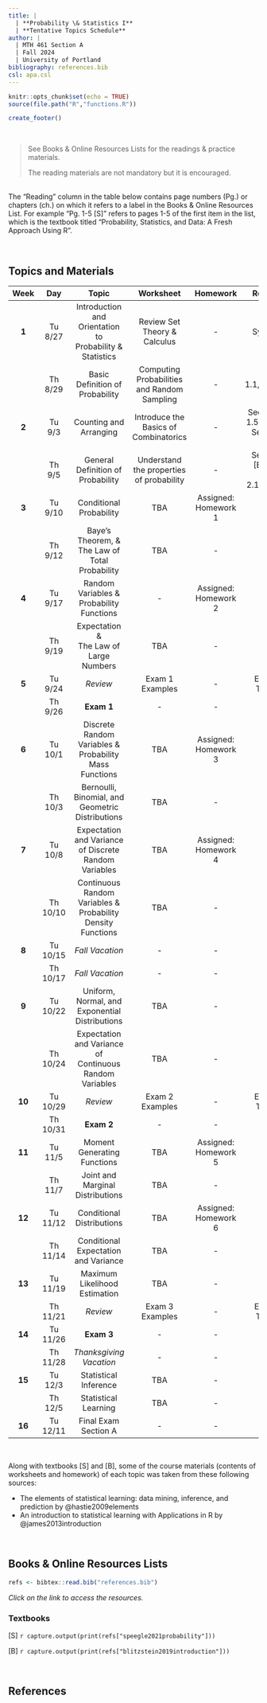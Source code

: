 ---
title: |
  | **Probability \& Statistics I**
  | **Tentative Topics Schedule**
author: |
  | MTH 461 Section A
  | Fall 2024
  | University of Portland
bibliography: references.bib
csl: apa.csl
---

```{r setup, include=FALSE}
knitr::opts_chunk$set(echo = TRUE)
source(file.path("R","functions.R"))
```

```{r echo=FALSE}
create_footer()
```

<br>

> See Books \& Online Resources Lists for the readings \& practice materials.
> 
> The reading materials are not mandatory but it is encouraged.

<br>The "Reading" column in the table below contains page numbers (Pg.) or chapters (ch.) on which it refers to a label in the Books \& Online Resources List. For example "Pg. 1-5 [S]" refers to pages 1-5 of the first item in the list, which is the textbook titled "Probability, Statistics, and Data: A Fresh Approach Using R".

<br>

## **Topics and Materials**

| **Week** | **Day** | **Topic** | **Worksheet** | **Homework** | **Reading** |
|:---:|:----:|:---------------:|:------:|:-----:|:--------:|
| **1** | Tu 8/27 | Introduction and Orientation to <br>Probability \& Statistics | Review Set Theory \& Calculus | - | Syllabus |
|  | Th 8/29 | Basic Definition of Probability | Computing Probabilities and Random Sampling | - | Sect. 1.1,1.2,\&1.3 [B] |
| **2** | Tu 9/3 | Counting and Arranging | Introduce the Basics of Combinatorics | - | Sect. 1.4 \& 1.5 [B], and<br> Sect. 2.4 [S] |
|  | Th 9/5 | General Definition of Probability | Understand the properties of probability | - | Sect. 1.6 [B], and<br>Sect. 2.1\&2.2 [S] |
| **3** | Tu 9/10 | Conditional Probability | TBA | Assigned: Homework 1 | TBA |
|  | Th 9/12 | Baye's Theorem, \&<br>The Law of Total Probability | TBA | - | TBA |
| **4** | Tu 9/17 | Random Variables \&<br>Probability Functions | - | Assigned: Homework 2 | TBA |
|  | Th 9/19 | Expectation \&<br>The Law of Large Numbers | TBA | - | TBA |
| **5** | Tu 9/24 | _Review_ | Exam 1 Examples | - | Exam 1 Topics |
|  | Th 9/26 | **Exam 1** | - | - | - |
| **6** | Tu 10/1 | Discrete Random Variables \&<br>Probability Mass Functions | TBA | Assigned: Homework 3 | TBA |
|  | Th 10/3 | Bernoulli, Binomial, and Geometric Distributions | TBA | - | - |
| **7** | Tu 10/8 | Expectation and Variance of Discrete Random Variables | TBA | Assigned: Homework 4 | TBA |
|  | Th 10/10 | Continuous Random Variables \&<br>Probability Density Functions | TBA | - | TBA |
| **8** | Tu 10/15 | _Fall Vacation_ | - | - | - |
|  | Th 10/17 | _Fall Vacation_ | - | - | - |
| **9** | Tu 10/22 | Uniform, Normal, and Exponential Distributions | TBA | - | TBA |
|  | Th 10/24 | Expectation and Variance of Continuous Random Variables | TBA | - | TBA |
| **10** | Tu 10/29 | _Review_ | Exam 2 Examples | - | Exam 2 Topics |
|  | Th 10/31 | **Exam 2** | - | - | - |
| **11** | Tu 11/5 | Moment Generating Functions | TBA | Assigned: Homework 5 | TBA |
|  | Th 11/7 | Joint and Marginal Distributions | TBA | - | TBA |
| **12** | Tu 11/12 | Conditional Distributions | TBA | Assigned: Homework 6 | TBA |
|  | Th 11/14 | Conditional Expectation and Variance | TBA | - | TBA |
| **13** | Tu 11/19 | Maximum Likelihood Estimation | TBA | - | - |
|  | Th 11/21 | _Review_ | Exam 3 Examples | - | Exam 3 Topics |
| **14** | Tu 11/26 | **Exam 3** | - | - | - |
|  | Th 11/28 | _Thanksgiving Vacation_ | - | - | - |
| **15** | Tu 12/3 | Statistical Inference | TBA | - | TBA |
|  | Th 12/5 | Statistical Learning | TBA | - | TBA |
| **16** | Tu 12/11 | Final Exam Section A | - | - | - |

<br>

Along with textbooks [S] and [B], some of the course materials (contents of worksheets and homework) of each topic was taken from these following sources:

-   The elements of statistical learning: data mining, inference, and prediction by @hastie2009elements
-   An introduction to statistical learning with Applications in R by @james2013introduction

<br>

## **Books \& Online Resources Lists**

```{r echo=FALSE}
refs <- bibtex::read.bib("references.bib")
```

*Click on the link to access the resources.*

### Textbooks

[S] `r capture.output(print(refs["speegle2021probability"]))`

[B] `r capture.output(print(refs["blitzstein2019introduction"]))`

<br>

## **References**

::: {#refs}
:::

<br>
